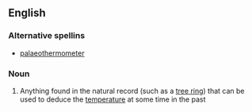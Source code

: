 ==English==

===Alternative spellins===
*[[palaeothermometer]]

===Noun===
{{wikipedia}}
{{en-noun}}

#{{archaeology}} Anything found in the natural record (such as a [[tree ring]]) that can be used to deduce the [[temperature]] at some time in the past